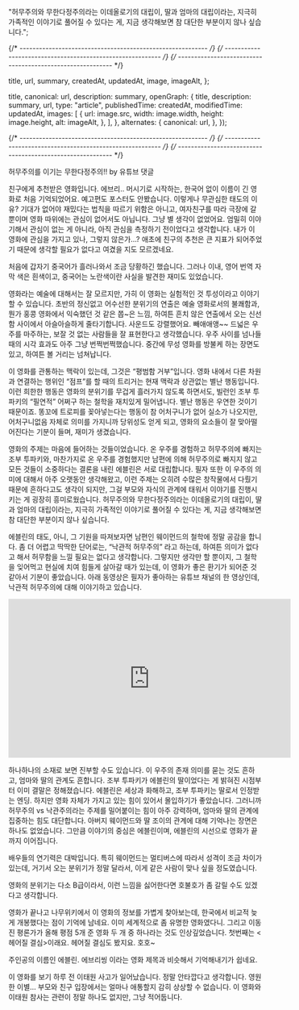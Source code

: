 
  "허무주의와 무한다정주의라는 이데올로기의 대립이, 딸과 엄마의 대립이라는, 지극히 가족적인 이야기로 풀어질 수 있다는 게, 지금 생각해보면 참 대단한 부분이지 않나 싶습니다.";

{/* ---------------------------------------------------------- */}
{/* ---------------------------------------------------------- */}
{/* ---------------------------------------------------------- */}

  title,
  url,
  summary,
  createdAt,
  updatedAt,
  image,
  imageAlt,
};

  title,
  canonical: url,
  description: summary,
  openGraph: {
    title,
    description: summary,
    url,
    type: "article",
    publishedTime: createdAt,
    modifiedTime: updatedAt,
    images: [
      {
        url: image.src,
        width: image.width,
        height: image.height,
        alt: imageAlt,
      },
    ],
  },
  alternates: {
    canonical: url,
  },
});

<ArticleJsonLd
  useAppDir
  url={url}
  title={title}
  images={[image.src]}
  authorName={authorList}
  datePublished={createdAt}
  dateModified={updatedAt}
  publisherName={authorName}
  description={summary}
  isAccessibleForFree
/>

<ArticleHeader title={title} updatedAt={updatedAt} />

{/* ---------------------------------------------------------- */}
{/* ---------------------------------------------------------- */}
{/* ---------------------------------------------------------- */}

<ArticleImage
  img={i1}
  alt="에브리띵 에브리웨어 올 앳 원스 포스터"
  caption="에브리띵 에브리웨어 올 앳 원스 포스터"
/>
허무주의를 이기는 무한다정주의!! by 유튜브 댓글

친구에게 추천받은 영화입니다. 에브리.. 머시기로 시작하는, 한국어 없이 이름이 긴 영화로 처음 기억되었어요. 예고편도 포스터도 안봤습니다. 이렇게나 무관심한 태도의 이유? 기대가 없어야 재밌다는 법칙을 따르기 위함은 아니고, 여자친구를 따라 극장에 갈 뿐이며 영화 따위에는 관심이 없어서도 아닙니다. 그냥 별 생각이 없었어요. 엄밀히 이야기해서 관심이 없는 게 아니라, 아직 관심을 측정하기 전이었다고 생각합니다. 내가 이 영화에 관심을 가지고 있나, 그렇지 않은가…? 애초에 친구의 추천은 큰 지표가 되어주었기 때문에 생각할 필요가 없다고 여겼을 지도 모르겠네요.

처음에 갑자기 중국어가 흘러나와서 조금 당황하긴 했습니다. 그러나 이내, 영어 번역 자막 색은 흰색이고, 중국어는 노란색이란 사실을 발견한 재미도 있었습니다.

영화라는 예술에 대해서는 잘 모르지만, 가히 이 영화는 실험적인 것 투성이라고 이야기할 수 있습니다. 초반의 정신없고 어수선한 분위기의 연출은 예술 영화로서의 불쾌함과, 뭔가 홍콩 영화에서 익숙했던 것 같은 쫍~은 느낌, 하여튼 흔치 않은 연출에서 오는 신선함 사이에서 아슬아슬하게 줄타기합니다. 사운드도 강렬했어요. 빼애애앵~~ 드넓은 우주를 마주하는, 보잘 것 없는 사람들을 잘 표현한다고 생각했습니다. 우주 사이를 넘나들 때의 시각 효과도 아주 그냥 번쩍번쩍했습니다. 중간에 무성 영화를 방불케 하는 장면도 있고, 하여튼 볼 거리는 넘쳐납니다.

이 영화를 관통하는 맥락이 있는데, 그것은 “평범함 거부”입니다. 영화 내에서 다른 차원과 연결하는 행위인 “점프”를 할 때의 트리거는 현재 맥락과 상관없는 별난 행동입니다. 이런 희한한 행동은 영화의 분위기를 무겁게 흘러가지 않도록 하면서도, 빌런인 조부 투파키의 “필연적” 어쩌구 하는 철학을 재치있게 밀어냅니다. 별난 행동은 우연한 것이기 때문이죠. 똥꼬에 트로피를 꽂아넣는다는 행동이 참 어처구니가 없어 실소가 나오지만, 어처구니없음 자체로 의미를 가지니까 당위성도 얻게 되고, 영화의 요소들이 잘 맞아떨어진다는 기분이 들며, 재미가 생겼습니다.

영화의 주제는 마음에 들어하는 것들이었습니다. 온 우주를 경험하고 허무주의에 빠지는 조부 투파키와, 마찬가지로 온 우주를 경험했지만 남편에 의해 허무주의로 빠지지 않고 모든 것들이 소중하다는 결론을 내린 에블린은 서로 대립합니다. 필자 또한 이 우주의 의미에 대해서 아주 오랫동안 생각해왔고, 이런 주제는 오히려 수많은 창작물에서 다뤘기 때문에 흔하다고도 생각이 되지만, 그걸 부모와 자식의 관계에 태워서 이야기를 진행시키는 게 굉장히 흥미로웠습니다. 허무주의와 무한다정주의라는 이데올로기의 대립이, 딸과 엄마의 대립이라는, 지극히 가족적인 이야기로 풀어질 수 있다는 게, 지금 생각해보면 참 대단한 부분이지 않나 싶습니다.

에블린의 태도, 아니, 그 기원을 따져보자면 남편인 웨이먼드의 철학에 정말 공감을 합니다. 좀 더 어렵고 딱딱한 단어로는, “낙관적 허무주의” 라고 하는데, 하여튼 의미가 없다고 해서 허무함을 느낄 필요는 없다고 생각합니다. 그렇지만 생각만 할 뿐이지, 그 철학을 잊어먹고 현실에 치여 힘들게 살아갈 때가 있는데, 이 영화가 좋은 환기가 되어준 것 같아서 기분이 좋았습니다. 아래 동영상은 필자가 좋아하는 유튜브 채널의 한 영상인데, 낙관적 허무주의에 대해 이야기하고 있습니다.

<IFrame
  width="560"
  height="315"
  className="mx-auto shadow-xl"
  src="https://www.youtube.com/embed/MBRqu0YOH14"
  title="YouTube video player"
  frameborder="0"
  allow="accelerometer; autoplay; clipboard-write; encrypted-media; gyroscope; picture-in-picture; web-share"
  allowfullscreen
></IFrame>

하나하나의 소재로 보면 진부할 수도 있습니다. 이 우주의 존재 의미를 묻는 것도 흔하고, 엄마와 딸의 관계도 흔합니다. 조부 투파키가 에블린의 딸이었다는 게 밝혀진 시점부터 이미 결말은 정해졌습니다. 에블린은 세상과 화해하고, 조부 투파키는 딸로서 인정받는 엔딩. 하지만 영화 자체가 가지고 있는 힘이 있어서 몰입하기가 좋았습니다. 그러니까 허무주의 vs 낙관주의라는 주제를 밀어붙이는 힘이 아주 강력하며, 엄마와 딸의 관계에 집중하는 힘도 대단합니다. 아버지 웨이먼드와 딸 조이의 관계에 대해 기억나는 장면은 하나도 없었습니다. 그만큼 이야기의 중심은 에블린이며, 에블린의 시선으로 영화가 끝까지 이어집니다.

배우들의 연기력은 대박입니다. 특히 웨이먼드는 멀티버스에 따라서 성격이 조금 차이가 있는데, 거기서 오는 분위기가 정말 달라서, 이게 같은 사람이 맞나 싶을 정도였습니다.

영화의 분위기는 다소 B급이라서, 이런 느낌을 싫어한다면 호불호가 좀 갈릴 수도 있겠다고 생각합니다.

영화가 끝나고 나무위키에서 이 영화의 정보를 가볍게 찾아보는데, 한국에서 비교적 늦게 개봉했다는 점이 기억에 남네요. 이미 세계적으로 좀 유명한 영화였다니. 그리고 이동진 평론가가 올해 평점 5개 준 영화 두 개 중 하나라는 것도 인상깊었습니다. 첫번째는 \<헤어질 결심>이래요. 헤어질 결심도 봤지요. 호호~

주인공의 이름인 에블린. 에브리씽 이라는 영화 제목과 비슷해서 기억해내기가 쉽네요.

이 영화를 보기 하루 전 이태원 사고가 일어났습니다. 정말 안타깝다고 생각합니다. 영원한 이별… 부모와 친구 입장에서는 얼마나 애통할지 감히 상상할 수 없습니다. 이 영화와 이태원 참사는 관련이 정말 하나도 없지만, 그냥 적어둡니다.
